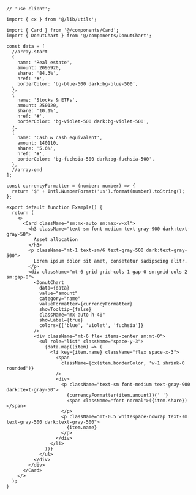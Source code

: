 ````tsx
// 'use client';

import { cx } from '@/lib/utils';

import { Card } from '@/components/Card';
import { DonutChart } from '@/components/DonutChart';

const data = [
  //array-start
  {
    name: 'Real estate',
    amount: 2095920,
    share: '84.3%',
    href: '#',
    borderColor: 'bg-blue-500 dark:bg-blue-500',
  },
  {
    name: 'Stocks & ETFs',
    amount: 250120,
    share: '10.1%',
    href: '#',
    borderColor: 'bg-violet-500 dark:bg-violet-500',
  },
  {
    name: 'Cash & cash equivalent',
    amount: 140110,
    share: '5.6%',
    href: '#',
    borderColor: 'bg-fuchsia-500 dark:bg-fuchsia-500',
  },
  //array-end
];

const currencyFormatter = (number: number) => {
  return '$' + Intl.NumberFormat('us').format(number).toString();
};

export default function Example() {
  return (
    <>
      <Card className="sm:mx-auto sm:max-w-xl">
        <h3 className="text-sm font-medium text-gray-900 dark:text-gray-50">
          Asset allocation
        </h3>
        <p className="mt-1 text-sm/6 text-gray-500 dark:text-gray-500">
          Lorem ipsum dolor sit amet, consetetur sadipscing elitr.
        </p>
        <div className="mt-6 grid grid-cols-1 gap-0 sm:grid-cols-2 sm:gap-8">
          <DonutChart
            data={data}
            value="amount"
            category="name"
            valueFormatter={currencyFormatter}
            showTooltip={false}
            className="mx-auto h-40"
            showLabel={true}
            colors={['blue', 'violet', 'fuchsia']}
          />
          <div className="mt-6 flex items-center sm:mt-0">
            <ul role="list" className="space-y-3">
              {data.map((item) => (
                <li key={item.name} className="flex space-x-3">
                  <span
                    className={cx(item.borderColor, 'w-1 shrink-0 rounded')}
                  />
                  <div>
                    <p className="text-sm font-medium text-gray-900 dark:text-gray-50">
                      {currencyFormatter(item.amount)}{' '}
                      <span className="font-normal">({item.share})</span>
                    </p>
                    <p className="mt-0.5 whitespace-nowrap text-sm text-gray-500 dark:text-gray-500">
                      {item.name}
                    </p>
                  </div>
                </li>
              ))}
            </ul>
          </div>
        </div>
      </Card>
    </>
  );
}

````